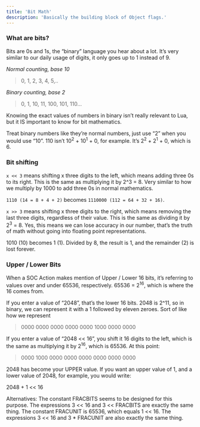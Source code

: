 ```yaml
---
title: 'Bit Math'
description: 'Basically the building block of Object flags.'
---
```


### What are bits?

Bits are 0s and 1s, the “binary” language you hear about a lot. It’s very similar to our daily usage of digits, it only goes up to 1 instead of 9.

*Normal counting, base 10*
> 0, 1, 2, 3, 4, 5,.. 

*Binary counting, base 2*
> 0, 1, 10, 11, 100, 101, 110...  

Knowing the exact values of numbers in binary isn’t really relevant to Lua, but it IS important to know for bit mathematics.

Treat binary numbers like they’re normal numbers, just use “2” when you would use “10”. 110 isn’t 10<sup>2</sup> + 10<sup>1</sup> + 0, for example. It’s 2<sup>2</sup> + 2<sup>1</sup> + 0, which is 6.

### Bit shifting

```x << 3``` means shifting x three digits to the left, which means adding three 0s to its right. This is the same as multiplying it by 2^3 = 8. Very similar to how we multiply by 1000 to add three 0s in normal mathematics.

```1110 (14 = 8 + 4 + 2)``` becomes ```1110000 (112 = 64 + 32 + 16)```.

```x >> 3``` means shifting x three digits to the right, which means removing the last three digits, regardless of their value. This is the same as dividing it by 2<sup>3</sup> = 8. Yes, this means we can lose accuracy in our number, that’s the truth of math without going into floating point representations.

1010 (10) becomes 1 (1). Divided by 8, the result is 1, and the remainder (2) is lost forever.


### Upper / Lower Bits
When a SOC Action makes mention of Upper / Lower 16 bits, it’s referring to values over and under 65536, respectively. 65536 = 2<sup>16</sup>, which is where the 16 comes from.

If you enter a value of “2048”, that’s the lower 16 bits.
2048 is 2^11, so in binary, we can represent it with a 1 followed by eleven zeroes. Sort of like how we represent

> 0000 0000 0000 0000 0000 1000 0000 0000 

If you enter a value of “2048 \<\< 16”, you shift it 16 digits to the left, which is the same as multiplying it by 2<sup>16</sup>, which is 65536. At this point:

> 0000 1000 0000 0000 0000 0000 0000 0000 

2048 has become your UPPER value.
If you want an upper value of 1, and a lower value of 2048, for example, you would write:

2048 + 1 \<\< 16

Alternatives:
The constant FRACBITS seems to be designed for this purpose. 
The expressions 3 \<\< 16 and 3 \<\< FRACBITS are exactly the same thing.
The constant FRACUNIT is 65536, which equals 1 \<\< 16. 
The expressions 3 \<\< 16 and 3 * FRACUNIT are also exactly the same thing.
